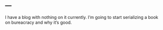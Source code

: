 ---
---

<link rel="stylesheet" href="styles.css" type="text/css">


I have a blog with nothing on it currently. I'm going to start serializing a book on bureacracy and why it's good. 
